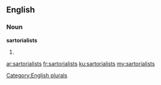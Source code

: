 ==English==

===Noun===
'''sartorialists'''

# {{plural of|sartorialist}}

[[Category:English plurals]]

[[ar:sartorialists]]
[[fr:sartorialists]]
[[ku:sartorialists]]
[[my:sartorialists]]